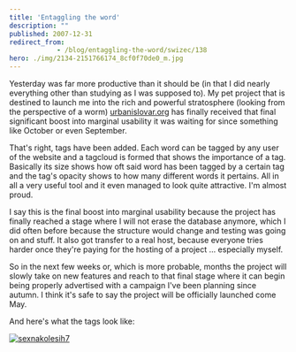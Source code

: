 ```yaml
---
title: 'Entaggling the word'
description: ""
published: 2007-12-31
redirect_from: 
            - /blog/entaggling-the-word/swizec/138
hero: ./img/2134-2151766174_8cf0f70de0_m.jpg
---
```

Yesterday was far more productive than it should be (in that I did nearly everything other than studying as I was supposed to). My pet project that is destined to launch me into the rich and powerful stratosphere (looking from the perspective of a worm) [urbanislovar.org](http://urbanislovar.org/) has finally received that final significant boost into marginal usability it was waiting for since something like October or even September.

That&#x27;s right, tags have been added. Each word can be tagged by any user of the website and a tagcloud is formed that shows the importance of a tag. Basically its size shows how oft said word has been tagged by a certain tag and the tag&#x27;s opacity shows to how many different words it pertains. All in all a very useful tool and it even managed to look quite attractive. I&#x27;m almost proud.

I say this is the final boost into marginal usability because the project has finally reached a stage where I will not erase the database anymore, which I did often before because the structure would change and testing was going on and stuff. It also got transfer to a real host, because everyone tries harder once they&#x27;re paying for the hosting of a project ... especially myself.

So in the next few weeks or, which is more probable, months the project will slowly take on new features and reach to that final stage where it can begin being properly advertised with a campaign I&#x27;ve been planning since autumn. I think it&#x27;s safe to say the project will be officially launched come May.

And here&#x27;s what the tags look like:

[![sexnakolesih7](./img/2134-2151766174_8cf0f70de0_m.jpg)](http://www.flickr.com/photos/swiz/2151766174/ "sexnakolesih7 by swizec \_, on Flickr")